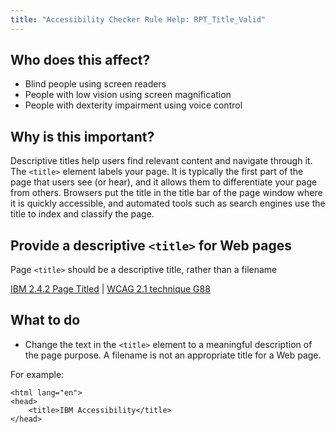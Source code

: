 ```yaml
---
title: "Accessibility Checker Rule Help: RPT_Title_Valid"
---
```


<div className="toolHelp">
<Row>
<Column colLg={5} colMd={3} colSm={4} className="toolLeft">

## Who does this affect?

 * Blind people using screen readers
 * People with low vision using screen magnification
 * People with dexterity impairment using voice control

## Why is this important?

Descriptive titles help users find relevant content and navigate through it. The `<title>` element labels your page. It is typically the first part of the page that users see (or hear), and it allows them to differentiate your page from others.  Browsers put the title in the title bar of the page window where it is quickly accessible, and automated tools such as search engines use the title to index and classify the page.

</Column>
<Column colLg={11} colMd={5} colSm={4} className="toolMain">

<div id="locLevel"></div>

## Provide a descriptive `<title>` for Web pages
Page `<title>` should be a descriptive title, rather than a filename

[IBM 2.4.2 Page Titled](https://www.ibm.com/able/guidelines/ci162/page_titled.html) | [WCAG 2.1 technique G88](https://www.w3.org/WAI/WCAG21/Techniques/general/G88)

<div id="locSnippet"></div>

## What to do

 * Change the text in the `<title>` element to a meaningful description of the page purpose.  A filename is not an appropriate title for a Web page. 
 
 For example:
```
<html lang="en">
<head>
    <title>IBM Accessibility</title>
</head>
```

</Column>
</Row>
</div>

